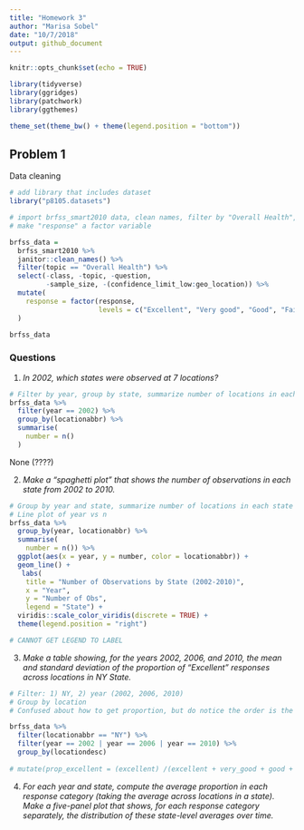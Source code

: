 ```yaml
---
title: "Homework 3"
author: "Marisa Sobel"
date: "10/7/2018"
output: github_document
---
```


```r
knitr::opts_chunk$set(echo = TRUE)

library(tidyverse)
library(ggridges)
library(patchwork)
library(ggthemes)

theme_set(theme_bw() + theme(legend.position = "bottom"))
```

## Problem 1 

Data cleaning

```r
# add library that includes dataset 
library("p8105.datasets")

# import brfss_smart2010 data, clean names, filter by "Overall Health", remove unwanted vars
# make "response" a factor variable

brfss_data = 
  brfss_smart2010 %>% 
  janitor::clean_names() %>% 
  filter(topic == "Overall Health") %>% 
  select(-class, -topic, -question, 
         -sample_size, -(confidence_limit_low:geo_location)) %>% 
  mutate(
    response = factor(response, 
                      levels = c("Excellent", "Very good", "Good", "Fair", "Poor"))
  )

brfss_data
```

### Questions

1. _*In 2002, which states were observed at 7 locations?*_

```r
# Filter by year, group by state, summarize number of locations in each state
brfss_data %>% 
  filter(year == 2002) %>% 
  group_by(locationabbr) %>% 
  summarise(
    number = n()
  )
```

None (????)

2. _*Make a “spaghetti plot” that shows the number of observations in each state from 2002 to 2010.*_

```r
# Group by year and state, summarize number of locations in each state (n)
# Line plot of year vs n
brfss_data %>% 
  group_by(year, locationabbr) %>% 
  summarise(
    number = n()) %>% 
  ggplot(aes(x = year, y = number, color = locationabbr)) +
  geom_line() +
   labs(
    title = "Number of Observations by State (2002-2010)", 
    x = "Year", 
    y = "Number of Obs", 
    legend = "State") +
  viridis::scale_color_viridis(discrete = TRUE) +
  theme(legend.position = "right")

# CANNOT GET LEGEND TO LABEL
```

3. _*Make a table showing, for the years 2002, 2006, and 2010, the mean and standard deviation of the proportion of “Excellent” responses across locations in NY State.*_

```r
# Filter: 1) NY, 2) year (2002, 2006, 2010)
# Group by location 
# Confused about how to get proportion, but do notice the order is the same each time (excellent --> poor)

brfss_data %>% 
  filter(locationabbr == "NY") %>% 
  filter(year == 2002 | year == 2006 | year == 2010) %>% 
  group_by(locationdesc)
  
# mutate(prop_excellent = (excellent) /(excellent + very_good + good + fair + poor)) does not work anymore because data structrue is long, not wide
```

4. _*For each year and state, compute the average proportion in each response category (taking the average across locations in a state). Make a five-panel plot that shows, for each response category separately, the distribution of these state-level averages over time.*_

```r

```






